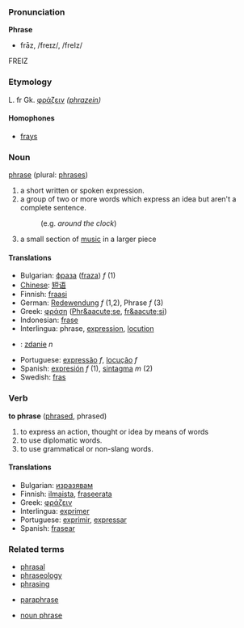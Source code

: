 ===Pronunciation===
'''Phrase'''
*frāz, /freɪz/, /freIz/
FREIZ
===Etymology===

L. fr Gk. [[φράζειν]] ''([[phrazein]])''
====Homophones====
*[[frays]]

===Noun===
[[phrase]] (plural: [[phrases]])

# a short written or spoken expression.
# a group of two or more words which express an idea but aren't a complete sentence.
#:(e.g. ''around the clock'')
# a small section of [[music]] in a larger piece

====Translations====
*Bulgarian: [[фраза]] ([[fraza]]) ''f'' (1)
*[[Chinese]]: [[短语]]
*Finnish: [[fraasi]]
*German: [[Redewendung]] ''f'' (1,2), Phrase ''f'' (3)
*Greek: [[φράση]] ([[Phr&aacute;se]], [[fr&aacute;si]])
*Indonesian: [[frase]]
*Interlingua: phrase, [[expression]], [[locution]]
*{{pl}}: [[zdanie]] ''n''
*Portuguese: [[expressão]] ''f'', [[locução]] ''f''
*Spanish: [[expresión]] ''f'' (1), [[sintagma]] ''m'' (2)
*Swedish: [[fras]]

===Verb===
'''to phrase''' ([[phrased]], phrased)

# to express an action, thought or idea by means of words
# to use diplomatic words.
# to use grammatical or non-slang words.

====Translations====
*Bulgarian: [[изразявам]]
*Finnish: [[ilmaista]], [[fraseerata]]
*Greek: [[φράζειν]]
*Interlingua: [[exprimer]]
*Portuguese: [[exprimir]], [[expressar]]
*Spanish: [[frasear]]


===Related terms===
*[[phrasal]]
*[[phraseology]]
*[[phrasing]]

*[[paraphrase]]

*[[noun phrase]]